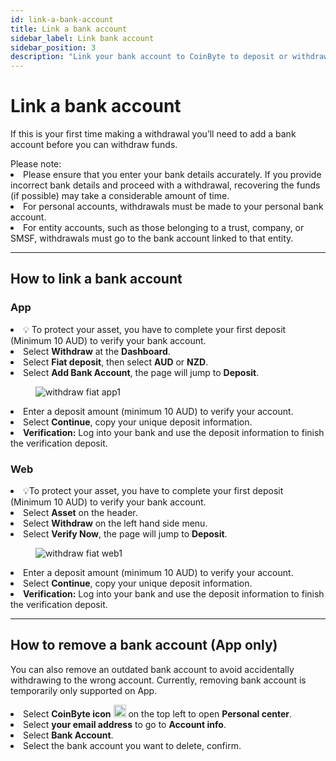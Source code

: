 ```yaml
---
id: link-a-bank-account
title: Link a bank account
sidebar_label: Link bank account
sidebar_position: 3
description: "Link your bank account to CoinByte to deposit or withdraw fiat currency securely and easily."
---
```



# Link a bank account

If this is your first time making a withdrawal you’ll need to add a bank account before you can withdraw funds.


<WarningBox>
Please note:
<li>Please ensure that you enter your bank details accurately. If you provide incorrect bank details and proceed with a withdrawal, recovering the funds (if possible) may take a considerable amount of time.</li>
<li>For personal accounts, withdrawals must be made to your personal bank account.</li>
<li>For entity accounts, such as those belonging to a trust, company, or SMSF, withdrawals must go to the bank account linked to that entity.</li>
</WarningBox>

---

## How to link a bank account

<Tabs>
<TabItem value="app" label="App">
<div style={{ marginTop: '2.5rem' }}></div>

### **App**

<div style={{ marginTop: '1.5rem' }}></div>
<InfoBox>
<li>💡 To protect your asset, you have to complete your first deposit (Minimum 10 AUD) to verify your bank account.</li>
</InfoBox>
<RoundStepList>
<li>Select <strong>Withdraw</strong> at the <strong>Dashboard</strong>.</li>
<li>Select <strong>Fiat deposit</strong>, then select <strong>AUD</strong> or <strong>NZD</strong>.</li>
<li>Select <strong>Add Bank Account</strong>, the page will jump to <strong>Deposit</strong>.</li>

<figure style={{ textAlign: 'center' }}>
  <img src={useBaseUrl('/img/deposits-withdrawals/withdraw-fiat-asset/link-a-bank-account/1.png')} alt="withdraw fiat app1" style={{ width: 300 }} />
</figure>

<li>Enter a deposit amount (minimum 10 AUD) to verify your account.</li>
<li>Select <strong>Continue</strong>, copy your unique deposit information.</li>
<li><strong>Verification:</strong> Log into your bank and use the deposit information to finish the verification deposit.</li>
</RoundStepList>

<div style={{ marginTop: '1.5rem' }}></div>
</TabItem>

<TabItem value="web" label="Web">
<div style={{ marginTop: '2.5rem' }}></div>

### **Web**

<div style={{ marginTop: '1.5rem' }}></div>
<InfoBox>
<li>💡To protect your asset, you have to complete your first deposit (Minimum 10 AUD) to verify your bank account.</li>
</InfoBox>
<RoundStepList>
<li>Select <strong>Asset</strong> on the header.</li>
<li>Select <strong>Withdraw</strong> on the left hand side menu.</li>
<li>Select <strong>Verify Now</strong>, the page will jump to <strong>Deposit</strong>.</li>

<figure style={{ textAlign: 'center' }}>
  <img src={useBaseUrl('/img/deposits-withdrawals/withdraw-fiat-asset/link-a-bank-account/2.png')} alt="withdraw fiat web1" style={{ width: 500 }} />
</figure>

<li>Enter a deposit amount (minimum 10 AUD) to verify your account.</li>
<li>Select <strong>Continue</strong>, copy your unique deposit information.</li>
<li><strong>Verification:</strong> Log into your bank and use the deposit information to finish the verification deposit.</li>
</RoundStepList>

<div style={{ marginTop: '1.5rem' }}></div>
</TabItem>
</Tabs>

---

## How to remove a bank account (App only)
You can also remove an outdated bank account to avoid accidentally withdrawing to the wrong account.
Currently, removing bank account is temporarily only supported on App.
<RoundStepList>
<li>Select <strong>CoinByte icon</strong> <img src={useBaseUrl('/img/general/logo_app.png')} alt="logo" width="20" /> on the top left to open <strong>Personal center</strong>.</li>
<li>Select <strong>your email address</strong> to go to <strong>Account info</strong>.</li>
<li>Select <strong>Bank Account</strong>.</li>
<li>Select the bank account you want to delete, confirm.</li>
</RoundStepList>


<RelatedArticles category="deposits-withdrawals" />
